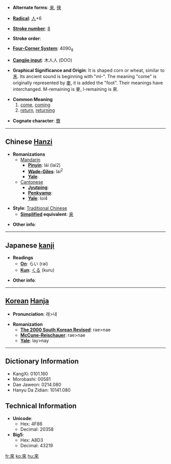 * '''Alternate forms''': [[来]], [[徠]]

* '''[[Wiktionary:Chinese radical index| Radical]]''': [[Wiktionary:Chinese radical index 人|人]]+6

* '''[[Wiktionary:Chinese total strokes index|Stroke number]]''': [[Wiktionary:Chinese total strokes index 8|8]]

* '''Stroke order''': 

* '''[[Wiktionary:Chinese four corner index|Four-Corner System]]''': 4090<sub>8</sub>

* '''[[Wiktionary:Chinese Cangjie index|Cangjie input]]''': 木人人 (DOO)

* '''Graphical Significance and Origin''': It is shaped corn or wheat, similar to [[禾]]. Its ancient sound is beginning with "ml-". The meaning "come" is originally represented by [[麥]], it is added the "foot". Their meanings have interchanged. M-remaining is 麥, l-remaining is 來.

* '''Common Meaning'''
*# [[come]], [[coming]]
*# [[return]], [[returning]]

* '''Cognate character''': [[賚]]

----

== Chinese [[Hanzi]] ==

* '''Romanizations'''
** [[Mandarin]]
*** '''[[Pinyin]]''': lái (lai2)
*** '''[[Wade-Giles]]''': lai<sup>2</sup>
*** '''[[Yale]]''': 
**[[Cantonese]]
***'''[[Jyutping]]''':
***'''[[Penkyamp]]''': 
***'''[[Yale]]''': loi4

* '''Style''': [[Traditional Chinese]] 
** '''[[Simplified Chinese|Simplified]] equivalent''': [[来]]

* '''Other info''': 

----

== Japanese [[kanji]] ==

* '''Readings'''
** '''[[On]]''': らい (rai)
** '''[[Kun]]''': [[くる]] (kuru)

* '''Other info''':  

----

== [[Korean]] [[Hanja]] ==

* '''Pronunciation''': 래>내

* '''Romanization'''
** '''[[The 2000 South Korean Revised Romanization|The 2000 South Korean Revised]]''': rae>nae
** '''[[McCune-Reischauer]]''': rae>nae
** '''[[Yale]]''': lay>nay

----

== Dictionary Information ==

* KangXi: 0101.160
* Morobashi: 00581
* Dae Jaweon: 0214.080
* Hanyu Da Zidian: 10141.080

== Technical Information ==

* '''Unicode''':
** Hex: 4F86
** Decimal: 20358
* '''Big5''':
** Hex: A8D3
** Decimal: 43219

[[fr:來]]
[[ko:來]]
[[hu:來]]